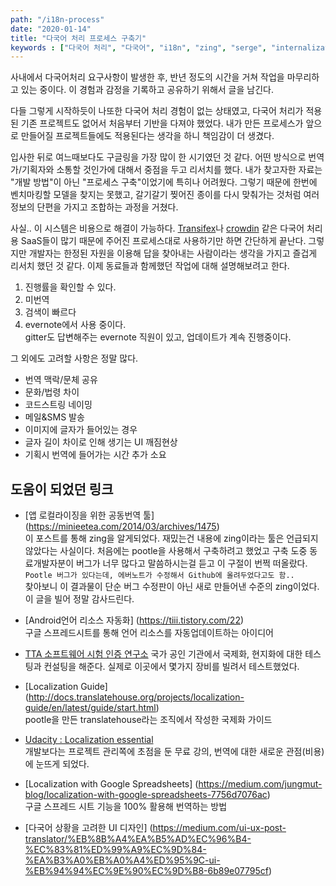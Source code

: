 ```yaml
---
path: "/i18n-process"
date: "2020-01-14"
title: "다국어 처리 프로세스 구축기"
keywords : ["다국어 처리", "다국어", "i18n", "zing", "serge", "internalization", "오픈소스", "무료 다국어 처리 툴"]
---
```

사내에서 다국어처리 요구사항이 발생한 후, 반년 정도의 시간을 거쳐 작업을 마무리하고 있는 중이다. 
이 경험과 감정을 기록하고 공유하기 위해서 글을 남긴다.

다들 그렇게 시작하듯이 나또한 다국어 처리 경험이 없는 상태였고, 다국어 처리가 적용된 기존 프로젝트도 없어서 처음부터 기반을 다져야 했었다.
내가 만든 프로세스가 앞으로 만들어질 프로젝트들에도 적용된다는 생각을 하니 책임감이 더 생겼다.

입사한 뒤로 여느때보다도 구글링을 가장 많이 한 시기였던 것 같다.
어떤 방식으로 번역가/기획자와 소통할 것인가에 대해서 중점을 두고 리서치를 했다.
내가 찾고자한 자료는 "개발 방법"이 아닌 "프로세스 구축"이었기에 특히나 어려웠다.
그렇기 때문에 한번에 벤치마킹할 모델을 찾지는 못했고,
갈기갈기 찢어진 종이를 다시 맞춰가는 것처럼 여러 정보의 단편을 가지고 조합하는 과정을 거쳤다.

사실.. 이 시스템은 비용으로 해결이 가능하다.
[Transifex](https://www.transifex.com/features/translation-tools/)나 [crowdin](https://crowdin.com/) 같은 다국어 처리용 SaaS들이 많기 때문에
주어진 프로세스대로 사용하기만 하면 간단하게 끝난다. 
그렇지만 개발자는 한정된 자원을 이용해 답을 찾아내는 사람이라는 생각을 가지고 즐겁게 리서치 했던 것 같다. 이제 동료들과 함께했던 작업에 대해 설명해보려고 한다.

1. 진행률을 확인할 수 있다.
2. 미번역 
3. 검색이 빠르다
4. evernote에서 사용 중이다.  
gitter도 답변해주는 evernote 직원이 있고, 업데이트가 계속 진행중이다.



그 외에도 고려할 사항은 정말 많다.
- 번역 맥락/문체 공유
- 문화/법령 차이
- 코드스트링 네이밍
- 메일&SMS 발송
- 이미지에 글자가 들어있는 경우
- 글자 길이 차이로 인해 생기는 UI 깨짐현상
- 기획시 번역에 들어가는 시간 추가 소요

## 도움이 되었던 링크
- [앱 로컬라이징을 위한 공동번역 툴]
(https://minieetea.com/2014/03/archives/1475)  
이 포스트를 통해 zing을 알게되었다. 재밌는건 내용에 zing이라는 툴은 언급되지 않았다는 사실이다. 처음에는 pootle을 사용해서 구축하려고 했었고 구축 도중 동료개발자분이 버그가 너무 많다고 말씀하시는걸 듣고 이 구절이 번쩍 떠올랐다.
```Pootle 버그가 있다는데, 에버노트가 수정해서 Github에 올려두었다고도 함..```  
찾아보니 이 결과물이 단순 버그 수정판이 아닌 새로 만들어낸 수준의 zing이었다.  
이 글을 빌어 정말 감사드린다.

- [Android언어 리소스 자동화] (https://tiii.tistory.com/22)  
구글 스프레드시트를 통해 언어 리소스를 자동업데이트하는 아이디어

- [TTA 소프트웨어 시험 인증 연구소](http://sw.tta.or.kr/service/esil_it.jsp)
국가 공인 기관에서 국제화, 현지화에 대한 테스팅과 컨설팅을 해준다.
실제로 이곳에서 몇가지 장비를 빌려서 테스트했었다.

- [Localization Guide] (http://docs.translatehouse.org/projects/localization-guide/en/latest/guide/start.html)  
pootle을 만든 translatehouse라는 조직에서 작성한 국제화 가이드

- [Udacity : Localization essential](https://classroom.udacity.com/courses/ud610)  
개발보다는 프로젝트 관리쪽에 초점을 둔 무료 강의, 번역에 대한 새로운 관점(비용)에 눈뜨게 되었다.

- [Localization with Google Spreadsheets] (https://medium.com/jungmut-blog/localization-with-google-spreadsheets-7756d7076ac)  
구글 스프레드 시트 기능을 100% 활용해 번역하는 방법

- [다국어 상황을 고려한 UI 디자인]
(https://medium.com/ui-ux-post-translator/%EB%8B%A4%EA%B5%AD%EC%96%B4-%EC%83%81%ED%99%A9%EC%9D%84-%EA%B3%A0%EB%A0%A4%ED%95%9C-ui-%EB%94%94%EC%9E%90%EC%9D%B8-6b89e07795cf)
